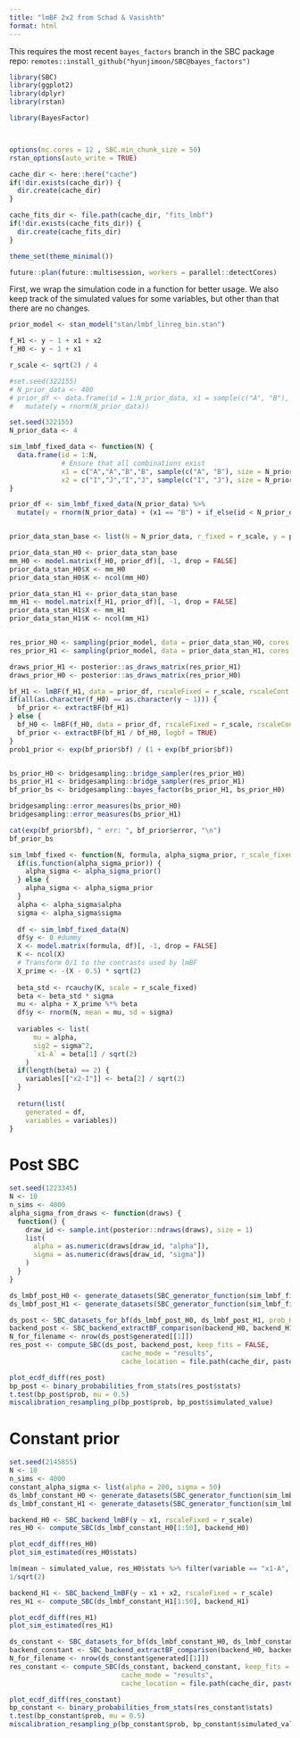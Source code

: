 ```yaml
---
title: "lmBF 2x2 from Schad & Vasishth"
format: html
---
```


This requires the most recent `bayes_factors` branch in the SBC package repo: `remotes::install_github("hyunjimoon/SBC@bayes_factors")`

```r
library(SBC)
library(ggplot2)
library(dplyr)
library(rstan)

library(BayesFactor)



options(mc.cores = 12 , SBC.min_chunk_size = 50)
rstan_options(auto_write = TRUE)

cache_dir <- here::here("cache")
if(!dir.exists(cache_dir)) {
  dir.create(cache_dir)
}

cache_fits_dir <- file.path(cache_dir, "fits_lmbf")
if(!dir.exists(cache_fits_dir)) {
  dir.create(cache_fits_dir)
}

theme_set(theme_minimal())
```

```r
future::plan(future::multisession, workers = parallel::detectCores)
```


First, we wrap the simulation code in a function for better usage. We also keep track
of the simulated values for some variables, but other than that there are no changes.

```r
prior_model <- stan_model("stan/lmbf_linreg_bin.stan")
```

```r
f_H1 <- y ~ 1 + x1 + x2
f_H0 <- y ~ 1 + x1

r_scale <- sqrt(2) / 4

#set.seed(322155)
# N_prior_data <- 400
# prior_df <- data.frame(id = 1:N_prior_data, x1 = sample(c("A", "B"), size = N_prior_data, replace = TRUE)) %>%
#   mutate(y = rnorm(N_prior_data))

set.seed(322155)
N_prior_data <- 4

sim_lmbf_fixed_data <- function(N) {
  data.frame(id = 1:N,
             # Ensure that all combinations exist
             x1 = c("A","A","B","B", sample(c("A", "B"), size = N_prior_data - 4, replace = TRUE)),
             x2 = c("I","J","I","J", sample(c("I", "J"), size = N_prior_data - 4, replace = TRUE)))
}

prior_df <- sim_lmbf_fixed_data(N_prior_data) %>%
  mutate(y = rnorm(N_prior_data) + (x1 == "B") + if_else(id < N_prior_data * 0.9, 0, (x2 == "J")))


prior_data_stan_base <- list(N = N_prior_data, r_fixed = r_scale, y = prior_df$y)

prior_data_stan_H0 <- prior_data_stan_base
mm_H0 <- model.matrix(f_H0, prior_df)[, -1, drop = FALSE]
prior_data_stan_H0$X <- mm_H0
prior_data_stan_H0$K <- ncol(mm_H0)

prior_data_stan_H1 <- prior_data_stan_base
mm_H1 <- model.matrix(f_H1, prior_df)[, -1, drop = FALSE]
prior_data_stan_H1$X <- mm_H1
prior_data_stan_H1$K <- ncol(mm_H1)


res_prior_H0 <- sampling(prior_model, data = prior_data_stan_H0, cores = 1, iter = 16000, warmup = 1000, thin = 10)
res_prior_H1 <- sampling(prior_model, data = prior_data_stan_H1, cores = 1, iter = 16000, warmup = 1000, thin = 10)

draws_prior_H1 <- posterior::as_draws_matrix(res_prior_H1)
draws_prior_H0 <- posterior::as_draws_matrix(res_prior_H0)

bf_H1 <- lmBF(f_H1, data = prior_df, rscaleFixed = r_scale, rscaleCont = r_scale, rscaleRandom = r_scale)
if(all(as.character(f_H0) == as.character(y ~ 1))) {
  bf_prior <- extractBF(bf_H1)
} else {
  bf_H0 <- lmBF(f_H0, data = prior_df, rscaleFixed = r_scale, rscaleCont = r_scale, rscaleRandom = r_scale)
  bf_prior <- extractBF(bf_H1 / bf_H0, logbf = TRUE)
}
prob1_prior <- exp(bf_prior$bf) / (1 + exp(bf_prior$bf))


bs_prior_H0 <- bridgesampling::bridge_sampler(res_prior_H0)
bs_prior_H1 <- bridgesampling::bridge_sampler(res_prior_H1)
bf_prior_bs <- bridgesampling::bayes_factor(bs_prior_H1, bs_prior_H0)

bridgesampling::error_measures(bs_prior_H0)
bridgesampling::error_measures(bs_prior_H1)

cat(exp(bf_prior$bf), " err: ", bf_prior$error, "\n")
bf_prior_bs
```


```r
sim_lmbf_fixed <- function(N, formula, alpha_sigma_prior, r_scale_fixed = r_scale) {
  if(is.function(alpha_sigma_prior)) {
    alpha_sigma <- alpha_sigma_prior()
  } else {
    alpha_sigma <- alpha_sigma_prior
  }
  alpha <- alpha_sigma$alpha
  sigma <- alpha_sigma$sigma
  
  df <- sim_lmbf_fixed_data(N)
  df$y <- 0 #dummy
  X <- model.matrix(formula, df)[, -1, drop = FALSE]
  K <- ncol(X)
  # Transform 0/1 to the contrasts used by lmBF
  X_prime <- -(X - 0.5) * sqrt(2)
  
  beta_std <- rcauchy(K, scale = r_scale_fixed)
  beta <- beta_std * sigma
  mu <- alpha + X_prime %*% beta
  df$y <- rnorm(N, mean = mu, sd = sigma)
  
  variables <- list(
      mu = alpha,
      sig2 = sigma^2,
      `x1-A` = beta[1] / sqrt(2)
    )
  if(length(beta) == 2) {
    variables[["x2-I"]] <- beta[2] / sqrt(2)
  }
  
  return(list(
    generated = df,
    variables = variables))
}

```


# Post SBC

```r
set.seed(1223345)
N <- 10
n_sims <- 4000
alpha_sigma_from_draws <- function(draws) {
  function() {
    draw_id <- sample.int(posterior::ndraws(draws), size = 1)
    list(
      alpha = as.numeric(draws[draw_id, "alpha"]),
      sigma = as.numeric(draws[draw_id, "sigma"])
    )
  }
}

ds_lmbf_post_H0 <- generate_datasets(SBC_generator_function(sim_lmbf_fixed, N = 100, formula = y ~ x1, alpha_sigma_prior = alpha_sigma_from_draws(draws_prior_H0)), n_sims = n_sims)
ds_lmbf_post_H1 <- generate_datasets(SBC_generator_function(sim_lmbf_fixed, N = 100, formula = y ~ x1 + x2, alpha_sigma_prior = alpha_sigma_from_draws(draws_prior_H1)), n_sims = n_sims)
```



```r
ds_post <- SBC_datasets_for_bf(ds_lmbf_post_H0, ds_lmbf_post_H1, prob_H1 = prob1_prior)
backend_post <- SBC_backend_extractBF_comparison(backend_H0, backend_H1)
N_for_filename <- nrow(ds_post$generated[[1]])
res_post <- compute_SBC(ds_post, backend_post, keep_fits = FALSE,
                            cache_mode = "results",
                            cache_location = file.path(cache_dir, paste0("lmbf_post_", N_for_filename, ".rds")))

plot_ecdf_diff(res_post)
bp_post <- binary_probabilities_from_stats(res_post$stats)
t.test(bp_post$prob, mu = 0.5)
miscalibration_resampling_p(bp_post$prob, bp_post$simulated_value)
```






# Constant prior

```r
set.seed(2145855)
N <- 10
n_sims <- 4000
constant_alpha_sigma <- list(alpha = 200, sigma = 50)
ds_lmbf_constant_H0 <- generate_datasets(SBC_generator_function(sim_lmbf_fixed, N = 100, formula = y ~ x1, alpha_sigma_prior = constant_alpha_sigma), n_sims = n_sims)
ds_lmbf_constant_H1 <- generate_datasets(SBC_generator_function(sim_lmbf_fixed, N = 100, formula = y ~ x1 + x2, alpha_sigma_prior = constant_alpha_sigma), n_sims = n_sims)
```


```r
backend_H0 <- SBC_backend_lmBF(y ~ x1, rscaleFixed = r_scale)
res_H0 <- compute_SBC(ds_lmbf_constant_H0[1:50], backend_H0)

plot_ecdf_diff(res_H0)
plot_sim_estimated(res_H0$stats)
```

```r
lm(mean ~ simulated_value, res_H0$stats %>% filter(variable == "x1-A", simulated_value < 1000))
1/sqrt(2)
```



```r
backend_H1 <- SBC_backend_lmBF(y ~ x1 + x2, rscaleFixed = r_scale)
res_H1 <- compute_SBC(ds_lmbf_constant_H1[1:50], backend_H1)

plot_ecdf_diff(res_H1)
plot_sim_estimated(res_H1)
```

```r
ds_constant <- SBC_datasets_for_bf(ds_lmbf_constant_H0, ds_lmbf_constant_H1)
backend_constant <- SBC_backend_extractBF_comparison(backend_H0, backend_H1)
N_for_filename <- nrow(ds_constant$generated[[1]])
res_constant <- compute_SBC(ds_constant, backend_constant, keep_fits = FALSE,
                            cache_mode = "results",
                            cache_location = file.path(cache_dir, paste0("lmbf_post_constant_", N_for_filename, ".rds")))

plot_ecdf_diff(res_constant)
bp_constant <- binary_probabilities_from_stats(res_constant$stats)
t.test(bp_constant$prob, mu = 0.5)
miscalibration_resampling_p(bp_constant$prob, bp_constant$simulated_value)
```




